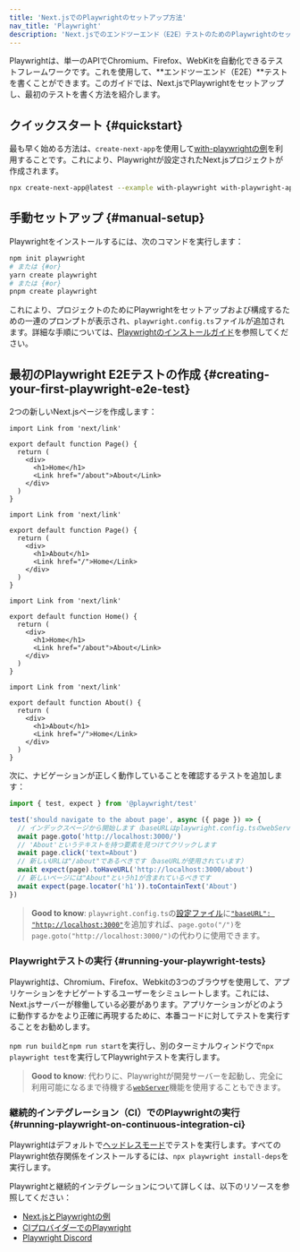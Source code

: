 ```yaml
---
title: 'Next.jsでのPlaywrightのセットアップ方法'
nav_title: 'Playwright'
description: 'Next.jsでのエンドツーエンド（E2E）テストのためのPlaywrightのセットアップ方法を学びます。'
---
```


Playwrightは、単一のAPIでChromium、Firefox、WebKitを自動化できるテストフレームワークです。これを使用して、**エンドツーエンド（E2E）**テストを書くことができます。このガイドでは、Next.jsでPlaywrightをセットアップし、最初のテストを書く方法を紹介します。

## クイックスタート {#quickstart}

最も早く始める方法は、`create-next-app`を使用して[with-playwrightの例](https://github.com/vercel/next.js/tree/canary/examples/with-playwright)を利用することです。これにより、Playwrightが設定されたNext.jsプロジェクトが作成されます。

```bash title="Terminal"
npx create-next-app@latest --example with-playwright with-playwright-app
```

## 手動セットアップ {#manual-setup}

Playwrightをインストールするには、次のコマンドを実行します：

```bash title="Terminal"
npm init playwright
# または {#or}
yarn create playwright
# または {#or}
pnpm create playwright
```

これにより、プロジェクトのためにPlaywrightをセットアップおよび構成するための一連のプロンプトが表示され、`playwright.config.ts`ファイルが追加されます。詳細な手順については、[Playwrightのインストールガイド](https://playwright.dev/docs/intro#installation)を参照してください。

## 最初のPlaywright E2Eテストの作成 {#creating-your-first-playwright-e2e-test}

2つの新しいNext.jsページを作成します：

<AppOnly>

```tsx title="app/page.tsx"
import Link from 'next/link'

export default function Page() {
  return (
    <div>
      <h1>Home</h1>
      <Link href="/about">About</Link>
    </div>
  )
}
```

```tsx title="app/about/page.tsx"
import Link from 'next/link'

export default function Page() {
  return (
    <div>
      <h1>About</h1>
      <Link href="/">Home</Link>
    </div>
  )
}
```

</AppOnly>

<PagesOnly>

```tsx title="pages/index.ts"
import Link from 'next/link'

export default function Home() {
  return (
    <div>
      <h1>Home</h1>
      <Link href="/about">About</Link>
    </div>
  )
}
```

```tsx title="pages/about.ts"
import Link from 'next/link'

export default function About() {
  return (
    <div>
      <h1>About</h1>
      <Link href="/">Home</Link>
    </div>
  )
}
```

</PagesOnly>

次に、ナビゲーションが正しく動作していることを確認するテストを追加します：

```ts title="tests/example.spec.ts"
import { test, expect } from '@playwright/test'

test('should navigate to the about page', async ({ page }) => {
  // インデックスページから開始します（baseURLはplaywright.config.tsのwebServerで設定されています）
  await page.goto('http://localhost:3000/')
  // 'About'というテキストを持つ要素を見つけてクリックします
  await page.click('text=About')
  // 新しいURLは"/about"であるべきです（baseURLが使用されています）
  await expect(page).toHaveURL('http://localhost:3000/about')
  // 新しいページには"About"というh1が含まれているべきです
  await expect(page.locator('h1')).toContainText('About')
})
```

> **Good to know**: `playwright.config.ts`の[設定ファイル](https://playwright.dev/docs/test-configuration)に[`"baseURL": "http://localhost:3000"`](https://playwright.dev/docs/api/class-testoptions#test-options-base-url)を追加すれば、`page.goto("/")`を`page.goto("http://localhost:3000/")`の代わりに使用できます。

### Playwrightテストの実行 {#running-your-playwright-tests}

Playwrightは、Chromium、Firefox、Webkitの3つのブラウザを使用して、アプリケーションをナビゲートするユーザーをシミュレートします。これには、Next.jsサーバーが稼働している必要があります。アプリケーションがどのように動作するかをより正確に再現するために、本番コードに対してテストを実行することをお勧めします。

`npm run build`と`npm run start`を実行し、別のターミナルウィンドウで`npx playwright test`を実行してPlaywrightテストを実行します。

> **Good to know**: 代わりに、Playwrightが開発サーバーを起動し、完全に利用可能になるまで待機する[`webServer`](https://playwright.dev/docs/test-webserver/)機能を使用することもできます。

### 継続的インテグレーション（CI）でのPlaywrightの実行 {#running-playwright-on-continuous-integration-ci}

Playwrightはデフォルトで[ヘッドレスモード](https://playwright.dev/docs/ci#running-headed)でテストを実行します。すべてのPlaywright依存関係をインストールするには、`npx playwright install-deps`を実行します。

Playwrightと継続的インテグレーションについて詳しくは、以下のリソースを参照してください：

- [Next.jsとPlaywrightの例](https://github.com/vercel/next.js/tree/canary/examples/with-playwright)
- [CIプロバイダーでのPlaywright](https://playwright.dev/docs/ci)
- [Playwright Discord](https://discord.com/invite/playwright-807756831384403968)
